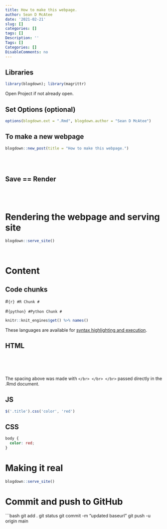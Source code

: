 ---
title: How to make this webpage.
author: Sean D McAtee
date: '2021-02-21'
slug: []
categories: []
tags: []
Description: ''
Tags: []
Categories: []
DisableComments: no
---

## Libraries
```{r}
library(blogdown); library(magrittr)
```

Open Project if not already open.

## Set Options (optional)
```{r eval=FALSE}
options(blogdown.ext = ".Rmd", blogdown.author = "Sean D McAtee")
```


## To make a new webpage
```{r eval=FALSE}
blogdown::new_post(title = "How to make this webpage.")
```

</br> </br>

## Save == Render

</br> </br>

# Rendering the webpage and serving site
```{r eval=FALSE}
blogdown::serve_site()
```

</br>

# Content


## Code chunks

#```{r}
#R Chunk
#```

#```{python}
#Python Chunk
#```

```{r}
knitr::knit_engines$get() %>% names()
```

These languages are available for [syntax highlighting and execution](https://bookdown.org/yihui/rmarkdown/language-engines.html).

## HTML

</br> </br> </br>

The spacing above was made with `</br> </br> </br>` passed directly in the .Rmd document.

## JS

```{js, eval=FALSE, echo=TRUE}
$('.title').css('color', 'red')
```

## CSS

```{css, eval=FALSE, echo=TRUE}
body {
  color: red;
}
```


# Making it real
```{r eval=FALSE}
blogdown::serve_site()
```

# Commit and push to GitHub

```{bash eval=FALSE, echo=TRUE}
git add .
git status
git commit -m "updated baseurl"
git push -u origin main